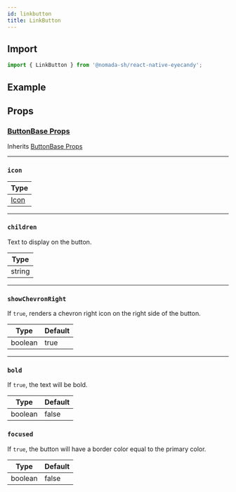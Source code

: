 ```yaml
---
id: linkbutton
title: LinkButton
---
```


## Import

```jsx
import { LinkButton } from '@nomada-sh/react-native-eyecandy';
```

## Example

## Props

### [ButtonBase Props](buttonbase#props)

Inherits [ButtonBase Props](buttonbase#props)

---

### `icon`

| Type             |
| ---------------- |
| [Icon](../icons) |

---

### `children`

Text to display on the button.

| Type   |
| ------ |
| string |

---

### `showChevronRight`

If `true`, renders a chevron right icon on the right side of the button.

| Type    | Default |
| ------- | ------- |
| boolean | true    |

---

### `bold`

If `true`, the text will be bold.

| Type    | Default |
| ------- | ------- |
| boolean | false   |

### `focused`

If `true`, the button will have a border color equal to the primary color.

| Type    | Default |
| ------- | ------- |
| boolean | false   |
